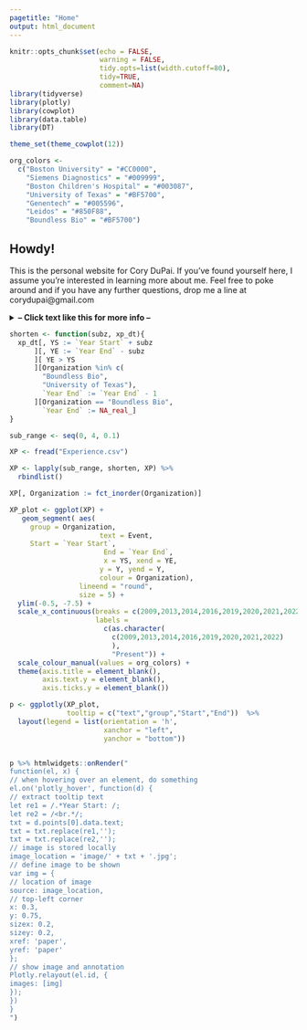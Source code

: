 ```yaml
---
pagetitle: "Home"
output: html_document
---
```


<style>
.fold-btn { float: left; }
</style>

<script type="text/javascript">
$(document).ready(function() {
  $(".fold").prepend("<button class=\"fold-btn\">read more</button>");
  $(".fold").children("code").toggle();
  $(".fold-btn").on("click", function() {
    if($(this).text() === "hide") {
      $(this).text("read more");
    } else {
      $(this).text("hide");
    }
    $(this).next("code").toggle("linear");
  })
});
</script>


```r
knitr::opts_chunk$set(echo = FALSE, 
                      warning = FALSE,
                      tidy.opts=list(width.cutoff=80), 
                      tidy=TRUE,
                      comment=NA)
library(tidyverse)
library(plotly)
library(cowplot)
library(data.table)
library(DT)

theme_set(theme_cowplot(12))

org_colors <-
  c("Boston University" = "#CC0000",
    "Siemens Diagnostics" = "#009999",
    "Boston Children's Hospital" = "#003087",
    "University of Texas" = "#BF5700",
    "Genentech" = "#005596",
    "Leidos" = "#850F88",
    "Boundless Bio" = "#BF5700")

```

## Howdy! 
This is the personal website for Cory DuPai. If you've found yourself here, I assume you're interested in learning more about me. Feel free to poke around and if you have any further questions, drop me a line at corydupai@gmail.com

<details>
<Summary> <b>-- Click text like this for more info --</b> </Summary>

Here is a quick rundown of my educational and employment background, feel free to poke around the CV tab for more detail.
</details>

```r
shorten <- function(subz, xp_dt){
  xp_dt[, YS := `Year Start` + subz
      ][, YE := `Year End` - subz
      ][ YE > YS
      ][Organization %in% c(
        "Boundless Bio",
        "University of Texas"), 
        `Year End` := `Year End` - 1
      ][Organization == "Boundless Bio",
        `Year End` := NA_real_]
}

sub_range <- seq(0, 4, 0.1)

XP <- fread("Experience.csv")

XP <- lapply(sub_range, shorten, XP) %>% 
  rbindlist()

XP[, Organization := fct_inorder(Organization)]

XP_plot <- ggplot(XP) +
   geom_segment( aes(  
     group = Organization,
                      text = Event,
     Start = `Year Start`,
                       End = `Year End`,
                       x = YS, xend = YE, 
                      y = Y, yend = Y,
                      colour = Organization),
                 lineend = "round",
                 size = 5) +
  ylim(-0.5, -7.5) +
  scale_x_continuous(breaks = c(2009,2013,2014,2016,2019,2020,2021,2022,2023),
                     labels = 
                       c(as.character(
                         c(2009,2013,2014,2016,2019,2020,2021,2022)
                         ),
                         "Present")) +
  scale_colour_manual(values = org_colors) +
  theme(axis.title = element_blank(),
        axis.text.y = element_blank(), 
        axis.ticks.y = element_blank()) 

p <- ggplotly(XP_plot,
              tooltip = c("text","group","Start","End"))  %>% 
  layout(legend = list(orientation = 'h',
                       xanchor = "left",
                       yanchor = "bottom"))


p %>% htmlwidgets::onRender("
function(el, x) {
// when hovering over an element, do something
el.on('plotly_hover', function(d) {
// extract tooltip text
let re1 = /.*Year Start: /;
let re2 = /<br.*/;
txt = d.points[0].data.text;
txt = txt.replace(re1,'');
txt = txt.replace(re2,'');
// image is stored locally
image_location = 'image/' + txt + '.jpg';
// define image to be shown
var img = {
// location of image
source: image_location,
// top-left corner
x: 0.3,
y: 0.75,
sizex: 0.2,
sizey: 0.2,
xref: 'paper',
yref: 'paper'
};
// show image and annotation
Plotly.relayout(el.id, {
images: [img]
});
})
}
")

```
